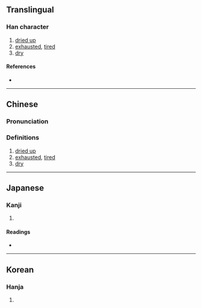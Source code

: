 {{also|涸}}
{{character info}}
==Translingual==

===Han character===
{{Han char|rn=15|rad=冫|as=08|sn=10|four=36100|canj=IMWJR|ids=⿰冫固}}

# [[dried up]]
# [[exhausted]], [[tired]]
# [[dry]]

====References====
* {{Han ref|kx=0132.350|dkj=01659|dj=0296.230|hdz=10299.030|uh=51C5|ud=20933|bh=D0E3|bd=53475}}

----

==Chinese==
{{zh-forms}}

===Pronunciation===
{{zh-pron
|m=gù
|c=gu3
|mc=y
|oc=y
|ma=
|cat=a
}}

===Definitions===
{{zh-hanzi}}

# [[dried up]]
# [[exhausted]], [[tired]]
# [[dry]]

----

==Japanese==

===Kanji===
{{ja-kanji|grade=|rs=冫08}}

# {{rfdef|ja|sort=冫08}}

====Readings====
* {{ja-readings|on=こ|kun=こおる}}

----

==Korean==

===Hanja===
{{ko-hanja|hangeul=고|rv=go|mr=ko}}

# {{rfdef|ko|sort=冫08}}